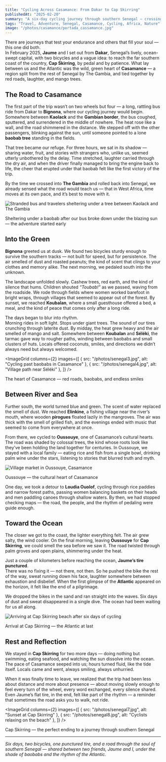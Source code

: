 ```yaml
---
title: "Cycling Across Casamance: From Dakar to Cap Skirring"
publishedAt: "2025-02-20"
summary: "A six-day cycling journey through southern Senegal — crossing rivers, mangroves, and traditional villages from Bignona to the beaches of Cap Skirring."
tags: "Travel, Adventure, Senegal, Casamance, Cycling, Africa, Nature"
image: "/photos/casamance/portada_cassamance.jpg"
---
```


There are journeys that test your endurance and others that fill your soul — this one did both.  
In February 2025, **Jaume** and I set out from **Dakar**, Senegal’s lively, ocean-swept capital, with two bicycles and a vague idea: to reach the far southern coast of the country, **Cap Skirring**, by pedal and by patience. What lay between us and the Atlantic was the wild, green heart of **Casamance** — a region split from the rest of Senegal by The Gambia, and tied together by red roads, laughter, and mango trees.

## The Road to Casamance

The first part of the trip wasn’t on two wheels but four — a long, rattling bus ride from Dakar to **Bignona**, where our cycling journey would begin.  
Somewhere between **Kaolack** and the **Gambian border**, the bus coughed, sputtered, and surrendered in the middle of nowhere. The heat rose like a wall, and the road shimmered in the distance. We stepped off with the other passengers, blinking against the sun, until someone pointed to a lone **baobab tree** standing in the fields.  

That tree became our refuge. For three hours, we sat in its shadow — sharing water, fruit, and stories with strangers who, unlike us, seemed utterly unbothered by the delay. Time stretched, laughter carried through the dry air, and when the driver finally managed to bring the engine back to life, the cheer that erupted under that baobab felt like the first victory of the trip.  

By the time we crossed into **The Gambia** and rolled back into Senegal, we already sensed what the road would teach us — that in West Africa, time moves at its own pace, and it’s best to move with it.

<Image
  src="/photos/casamance/bus.jpg"
  alt="Stranded bus and travelers sheltering under a tree between Kaolack and The Gambia"
  width={800}
  height={600}
/>

<Caption>
  Sheltering under a baobab after our bus broke down under the blazing sun — the adventure started early
</Caption>

## Into the Green

**Bignona** greeted us at dusk. We found two bicycles sturdy enough to survive the southern tracks — not built for speed, but for persistence. The air smelled of dust and roasted peanuts; the kind of scent that clings to your clothes and memory alike. The next morning, we pedaled south into the unknown.

The landscape unfolded slowly. Cashew trees, red earth, and the kind of silence that hums. Children shouted *“Toubab!”* as we passed, waving from the roadside. We rode through fields where women worked barefoot in bright wraps, through villages that seemed to appear out of the forest. By sunset, we reached **Koubalan**, where a small guesthouse offered a bed, a meal, and the kind of peace that comes only after a long ride.

The days began to blur into rhythm.  
Morning rides in soft light. Stops under giant trees. The sound of our tires crunching through laterite dust. By midday, the heat grew heavy and the air smelled of mango and salt. Somewhere between **Koubalan** and **Séléki**, the tarmac gave way to rougher paths, winding between baobabs and small clusters of huts. Locals offered coconuts, smiles, and directions we didn’t always need but always welcomed.

<ImageGrid
  columns={2}
  images={[
    { src: "/photos/senegal3.jpg", alt: "Cycling past baobabs in Casamance" },
    { src: "/photos/senegal4.jpg", alt: "Village path near Séléki" },
  ]}
/>

<Caption>
  The heart of Casamance — red roads, baobabs, and endless smiles
</Caption>

## Between River and Sea

Further south, the world turned blue and green. The scent of water replaced the smell of dust. We reached **Elinkine**, a fishing village near the river’s mouth, where wooden **pirogues** floated lazily in the mangroves. The air was thick with the smell of grilled fish, and the evenings ended with music that seemed to come from everywhere at once.  

From there, we cycled to **Oussouye**, one of Casamance’s cultural hearts. The road was shaded by colossal trees, the kind whose roots look like they’ve been holding the land together for centuries. In Oussouye, we stayed with a local family — eating rice and fish from a single bowl, drinking palm wine under the stars, listening to stories that blurred truth and myth.

<Image
  src="/photos/senegal5.jpg"
  alt="Village market in Oussouye, Casamance"
  width={800}
  height={600}
/>

<Caption>
  Oussouye — the cultural heart of Casamance
</Caption>

One day, we took a detour to **Loudia Ouolof**, cycling through rice paddies and narrow forest paths, passing women balancing baskets on their heads and men paddling canoes through shallow waters. By then, we had stopped checking maps — the road, the people, and the rhythm of pedaling were guide enough.

## Toward the Ocean

The closer we got to the coast, the lighter everything felt. The air grew salty, the wind cooler. On the final morning, leaving **Oussouye** for **Cap Skirring**, we could smell the sea before we saw it. The road twisted through palm groves and open plains, shimmering under the heat.

Just a couple of kilometers before reaching the ocean, **Jaume’s tire punctured**.  
There was no fixing it — not there, not then. So he pushed the bike the rest of the way, sweat running down his face, laughter somewhere between exhaustion and disbelief. When the first glimpse of the **Atlantic** appeared on the horizon, it felt like the end of a pilgrimage.  

We dropped the bikes in the sand and ran straight into the waves. Six days of dust and sweat disappeared in a single dive. The ocean had been waiting for us all along.

<Image
  src="/photos/senegal6.jpg"
  alt="Arriving at Cap Skirring beach after six days of cycling"
  width={800}
  height={600}
/>

<Caption>
  Arrival at Cap Skirring — the Atlantic at last
</Caption>

## Rest and Reflection

We stayed in **Cap Skirring** for two more days — doing nothing but swimming, eating seafood, and watching the sun dissolve into the ocean. The pace of Casamance seeped into us; hours turned fluid, like the tide itself. Locals came and went, always smiling, always unhurried.  

When it was finally time to leave, we realized that the trip had been less about distance and more about presence — about moving slowly enough to feel every turn of the wheel, every word exchanged, every silence shared. Even Jaume’s flat tire, in the end, felt like part of the rhythm — a reminder that sometimes the road asks you to walk, not ride.

<ImageGrid
  columns={2}
  images={[
    { src: "/photos/senegal7.jpg", alt: "Sunset at Cap Skirring" },
    { src: "/photos/senegal8.jpg", alt: "Cyclists relaxing on the beach" },
  ]}
/>

<Caption>
  Cap Skirring — the perfect ending to a journey through southern Senegal
</Caption>

---

*Six days, two bicycles, one punctured tire, and a road through the soul of southern Senegal — shared between two friends, Jaume and I, under the shade of baobabs and the rhythm of the Atlantic.*